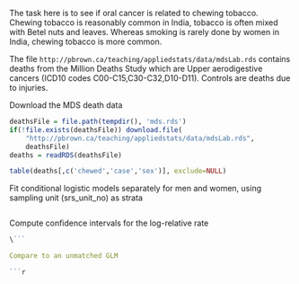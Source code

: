 
The task here is to see if oral cancer is related to chewing tobacco.  Chewing tobacco is reasonably common in India, tobacco is often mixed with Betel nuts and leaves.  Whereas smoking is rarely done by women in India, chewing tobacco is more common.

The file `http://pbrown.ca/teaching/appliedstats/data/mdsLab.rds` contains deaths from the Million Deaths Study which are Upper aerodigestive cancers (ICD10 codes C00-C15,C30-C32,D10-D11).  Controls are deaths due to injuries.


Download the MDS death data
```r
deathsFile = file.path(tempdir(), 'mds.rds')
if(!file.exists(deathsFile)) download.file(
	"http://pbrown.ca/teaching/appliedstats/data/mdsLab.rds", 
	deathsFile)
deaths = readRDS(deathsFile)
```

```r
table(deaths[,c('chewed','case','sex')], exclude=NULL)   
```

Fit conditional logistic models separately for men and women, using sampling unit (srs_unit_no) as strata

```r

```

Compute confidence intervals for the log-relative rate

```r
\```

Compare to an unmatched GLM

```r
```